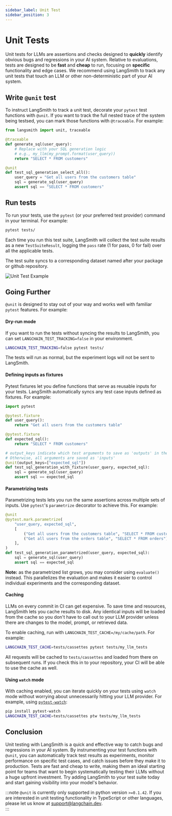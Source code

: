 ```yaml
---
sidebar_label: Unit Test 
sidebar_position: 3
---
```


# Unit Tests

Unit tests for LLMs are assertions and checks designed to **quickly** identify obvious bugs and regressions in your AI system. Relative to evaluations, tests are designed to be **fast** and **cheap** to run, focusing on **specific** functionality and edge cases. 
We recommend using LangSmith to track any unit tests that touch an LLM or other non-deterministic part of your AI system.

## Write `@unit` test

To instruct LangSmith to track a unit test, decorate your `pytest` test functions with `@unit`.
If you want to  track the full nested trace of the system being testsed, you can mark those functions with `@traceable`. For example:

```python
from langsmith import unit, traceable

@traceable  
def generate_sql(user_query):
    # Replace with your SQL generation logic
    # e.g., my_llm(my_prompt.format(user_query))
    return "SELECT * FROM customers"

@unit
def test_sql_generation_select_all():
    user_query = "Get all users from the customers table" 
    sql = generate_sql(user_query)
    assert sql == "SELECT * FROM customers"
```

## Run tests

To run your tests, use the `pytest` (or your preferred test provider) command in your terminal. For example:

```bash
pytest tests/
```

Each time you run this test suite, LangSmith will collect the test suite results as a new `TestSuiteResult`, logging the `pass` rate (1 for pass, 0 for fail) over all the applicable tests.

The test suite syncs to a corresponding dataset named after your package or github repository.

![Unit Test Example](../static/unit-test-suite.png)


## Going Further

`@unit` is designed to stay out of your way and works well with familiar `pytest` features. For example:

#### Dry-run mode

If you want to run the tests without syncing the results to LangSmith, you can set `LANGCHAIN_TEST_TRACKING=false` in your environment.

```bash
LANGCHAIN_TEST_TRACKING=false pytest tests/
```

The tests will run as normal, but the experiment logs will not be sent to LangSmith.

#### Defining inputs as fixtures

Pytest fixtures let you define functions that serve as reusable inputs for your tests. LangSmith automatically syncs any test case inputs defined as fixtures. For example:

```python
import pytest

@pytest.fixture
def user_query():
    return "Get all users from the customers table"

@pytest.fixture  
def expected_sql():
    return "SELECT * FROM customers"

# output_keys indicate which test arguments to save as 'outputs' in the dataset (Optional)
# Otherwise, all arguments are saved as 'inputs'  
@unit(output_keys=["expected_sql"])
def test_sql_generation_with_fixture(user_query, expected_sql):
    sql = generate_sql(user_query)
    assert sql == expected_sql
```

#### Parametrizing tests

Parametrizing tests lets you run the same assertions across multiple sets of inputs. Use `pytest`'s `parametrize` decorator to achieve this. For example:  

```python
@unit
@pytest.mark.parametrize(
    "user_query, expected_sql",
    [
        ("Get all users from the customers table", "SELECT * FROM customers"),
        ("Get all users from the orders table", "SELECT * FROM orders"),  
    ],
)
def test_sql_generation_parametrized(user_query, expected_sql):
    sql = generate_sql(user_query)
    assert sql == expected_sql  
```

**Note:** as the parametrized list grows, you may consider using `evaluate()` instead. This parallelizes the evaluation and makes it easier to control individual experiments and the corresponding dataset.

#### Caching 

LLMs on every commit in CI can get expensive. To save time and resources, LangSmith lets you cache results to disk. Any identical inputs will be loaded from the cache so you don't have to call out to your LLM provider unless there are changes to the model, prompt, or retrieved data.

To enable caching, run with `LANGCHAIN_TEST_CACHE=/my/cache/path`. For example:
  
```bash  
LANGCHAIN_TEST_CACHE=tests/cassettes pytest tests/my_llm_tests
```

All requests will be cached to `tests/cassettes` and loaded from there on subsequent runs. If you check this in to your repository, your CI will be able to use the cache as well.

#### Using `watch` mode

With caching enabled, you can iterate quickly on your tests using `watch` mode without worrying about unnecessarily hitting your LLM provider. For example, using [`pytest-watch`](https://pypi.org/project/pytest-watch/):

```bash
pip install pytest-watch
LANGCHAIN_TEST_CACHE=tests/cassettes ptw tests/my_llm_tests  
```

## Conclusion

Unit testing with LangSmith is a quick and effective way to catch bugs and regressions in your AI system. By instrumenting your test functions with `@unit`, you can automatically track test results as experiments, monitor performance on specific test cases, and catch issues before they make it to production. Tests are fast and cheap to write, making them an ideal starting point for teams that want to begin systematically testing their LLMs without a huge upfront investment. Try adding LangSmith to your test suite today and start gaining visibility into your model's behavior.

:::note
`@unit` is currently only supported in python version `>=0.1.42`. If you are interested in unit testing functionality in TypeScript or other languages, please let us know at [support@langchain.dev](mailto:support@langchain.dev).  
:::